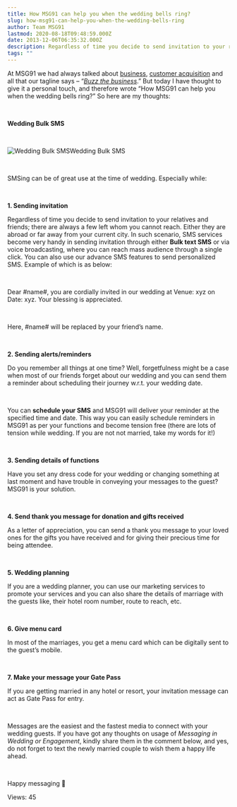```yaml
---
title: How MSG91 can help you when the wedding bells ring?
slug: how-msg91-can-help-you-when-the-wedding-bells-ring
author: Team MSG91
lastmod: 2020-08-18T09:48:59.000Z
date: 2013-12-06T06:35:32.000Z
description: Regardless of time you decide to send invitation to your relatives and friends; there are always a few left whom you cannot reach. Either they are abroad or far away from your current city. In such scenario, SMS services become very handy in sending invitation through either **Bulk text SMS** or via voice broadcasting, where you can reach mass audience through a single click. You can also use our advance SMS features to send personalized SMS. Example of which is as below
tags: ""
---
```


At MSG91 we had always talked about [business](https://msg91.com/guide/mobile-marketing-b2b-or-b2c-media/ "Business SMS"), [customer acquisition](https://msg91.com/guide/how-sms-marketing-can-help-you-retain-your-existing-customers/ "SMS Marketing for Customer Acquisition and retention") and all that our tagline says – “*[Buzz the business](https://msg91.com "Buzz the Business")*.” But today I have thought to give it a personal touch, and therefore wrote “How MSG91 can help you when the wedding bells ring?” So here are my thoughts:


 


**Wedding Bulk SMS**  

   

![Wedding Bulk SMS](https://images-msg91.s3.ap-south-1.amazonaws.com/content/images/wordpress/2013/12/Wedding-BulkSMS.png)Wedding Bulk SMS


   

SMSing can be of great use at the time of wedding. Especially while:


 


**1. Sending invitation**


Regardless of time you decide to send invitation to your relatives and friends; there are always a few left whom you cannot reach. Either they are abroad or far away from your current city. In such scenario, SMS services become very handy in sending invitation through either **Bulk text SMS** or via voice broadcasting, where you can reach mass audience through a single click. You can also use our advance SMS features to send personalized SMS. Example of which is as below:


   

Dear #name#, you are cordially invited in our wedding at Venue: xyz on Date: xyz. Your blessing is appreciated.


   

Here, #name# will be replaced by your friend’s name.  

   

**2. Sending alerts/reminders**


Do you remember all things at one time? Well, forgetfulness might be a case when most of our friends forget about our wedding and you can send them a reminder about scheduling their journey w.r.t. your wedding date.  

   

You can **schedule your SMS** and MSG91 will deliver your reminder at the specified time and date. This way you can easily schedule reminders in MSG91 as per your functions and become tension free (there are lots of tension while wedding. If you are not not married, take my words for it!)


 


**3. Sending details of functions**


Have you set any dress code for your wedding or changing something at last moment and have trouble in conveying your messages to the guest? MSG91 is your solution.


 


**4. Send thank you message for donation and gifts received**


As a letter of appreciation, you can send a thank you message to your loved ones for the gifts you have received and for giving their precious time for being attendee.


 


**5. Wedding planning**


If you are a wedding planner, you can use our marketing services to promote your services and you can also share the details of marriage with the guests like, their hotel room number, route to reach, etc.


 


**6. Give menu card**


In most of the marriages, you get a menu card which can be digitally sent to the guest’s mobile.


 


**7. Make your message your Gate Pass**


If you are getting married in any hotel or resort, your invitation message can act as Gate Pass for entry.


 


Messages are the easiest and the fastest media to connect with your wedding guests. If you have got any thoughts on usage of *Messaging in Wedding or Engagement*, kindly share them in the comment below, and yes, do not forget to text the newly married couple to wish them a happy life ahead.


 


Happy messaging 🙂


 Views: 45


